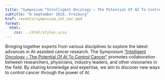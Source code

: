 ```yaml
---
title: "Symposium “Intelligent Oncology – The Potential Of AI To Control Cancer“ "
subtitle: "6 September 2024, Freiburg"
href: /events/symposium_int_onc.qmd
format:
  html:
    css: ../html/styles.scss
---
```

Bringing together experts from various disciplines to explore the latest advances in AI-assisted cancer research. 
The Symposium [“Intelligent Oncology – The Potential Of AI To Control Cancer“](https://www.intelligent-oncology.org/events/) promotes collaboration between researchers, physicians, industry leaders, and other visionaries in the field. By sharing knowledge and expertise, we aim to discover new ways to control cancer through the power of AI.